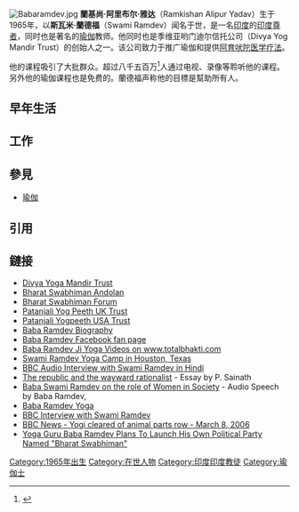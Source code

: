 {{Link style|time=2015-12-11T10:12:59+00:00}}
[[File:Babaramdev.jpg|thumb]]
'''蘭基尚·阿里布尔·雅达'''（Ramkishan Alipur Yadav）生于1965年，以'''斯瓦米·蘭德福'''（Swami Ramdev）闻名于世，是一名[[印度|印度]]的[[印度|印度]][[:en:Swami|尊者]]，同时也是著名的[[瑜伽|瑜伽]]教师。他同时也是季维亚哟门迪尔信托公司（Divya Yog Mandir Trust）的创始人之一。该公司致力于推广瑜伽和提供[[Ayurveda|阿育吠陀医学疗法]]。

他的课程吸引了大批群众。超过八千五百万<ref>{{cite web |url=http://www.dnaindia.com/report.asp?NewsID=1107155 |title=Ramdev's yog brand launched in America |access-date=2010-05-10 |archive-date=2008-12-22 |archive-url=https://web.archive.org/web/20081222064414/http://www.dnaindia.com/report.asp?NewsID=1107155 |dead-url=no }}</ref>人通过电视、录像等聆听他的课程。另外他的瑜伽课程也是免费的。蘭德福声称他的目標是幫助所有人。

== 早年生活 ==

== 工作 ==

== 參見 ==
* [[瑜伽|瑜伽]]

== 引用 ==
{{Reflist|2}}

== 鏈接 ==
{{commons category|Swami Ramdev}}
* [http://www.divyayoga.com/ Divya Yoga Mandir Trust]{{Wayback|url=http://www.divyayoga.com/ |date=20150505065706 }}
* [https://web.archive.org/web/20130701055115/http://www.bharat-swabhiman.com/ Bharat Swabhiman Andolan]
* [https://web.archive.org/web/20100527185957/http://www.bharat-swabhiman.com/forum/ Bharat Swabhiman Forum]
* [http://pypt.org/ Patanjali Yog Peeth UK Trust] {{Wayback|url=http://pypt.org/ |date=20210424012454 }}
* [http://pyptusa.org/ Patanjali Yogpeeth USA Trust] {{Wayback|url=http://pyptusa.org/ |date=20210505163840 }}
* [https://web.archive.org/web/20100408112216/http://www.myyog.com/swami-ramdev/187-baba-ramdev-ji-maharaj.html Baba Ramdev Biography]
* [http://www.facebook.com/pages/Baba-Ramdev/49218554014 Baba Ramdev Facebook fan page]
* [https://web.archive.org/web/20190221233312/http://www.totalbhakti.com/ Baba Ramdev Ji Yoga Videos on www.totalbhakti.com]
* [https://web.archive.org/web/20090818005352/http://www.yogacamphouston.com/ Swami Ramdev Yoga Camp in Houston, Texas]
* [http://www.bbc.co.uk/hindi/regionalnews/story/2007/01/070106_ramdev_ekmulaqat.shtml BBC Audio Interview with Swami Ramdev in Hindi] {{Wayback|url=http://www.bbc.co.uk/hindi/regionalnews/story/2007/01/070106_ramdev_ekmulaqat.shtml |date=20130128111829 }}
* [http://www.hindu.com/2006/01/27/stories/2006012704131000.htm The republic and the wayward rationalist] {{Wayback|url=http://www.hindu.com/2006/01/27/stories/2006012704131000.htm |date=20060524140003 }} - Essay by P. Sainath
* [https://web.archive.org/web/20110726102131/http://www.theuniversalwisdom.org/category/speakers/swami-ramdev/ Baba Swami Ramdev on the role of Women in Society] - Audio Speech by Baba Ramdev, 
* [http://www.baba-ramdev.info/ Baba Ramdev Yoga] {{Wayback|url=http://www.baba-ramdev.info/ |date=20191118132509 }}
* [http://www.bbc.co.uk/leicester/content/articles/2006/07/26/swamiyoga_feature.shtml BBC Interview with Swami Ramdev] {{Wayback|url=http://www.bbc.co.uk/leicester/content/articles/2006/07/26/swamiyoga_feature.shtml |date=20210410234805 }}
* [http://news.bbc.co.uk/1/hi/world/south_asia/4786114.stm BBC News - Yogi cleared of animal parts row - March 8, 2006] {{Wayback|url=http://news.bbc.co.uk/1/hi/world/south_asia/4786114.stm |date=20210211024226 }}
* [http://www.news-relay.com/latest-news/yoga-guru-baba-ramdev-plans-to-launch-his-own-political-party/ Yoga Guru Baba Ramdev Plans To Launch His Own Political Party Named "Bharat Swabhiman"] {{Wayback|url=http://www.news-relay.com/latest-news/yoga-guru-baba-ramdev-plans-to-launch-his-own-political-party/ |date=20100323041753 }}

{{normdaten}}
{{DEFAULTSORT:Ramdev}}
[[Category:1965年出生|Category:1965年出生]]
[[Category:在世人物|Category:在世人物]]
[[Category:印度印度教徒|Category:印度印度教徒]]
[[Category:瑜伽士|Category:瑜伽士]]